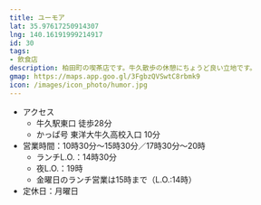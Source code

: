 ```yaml
---
title: ユーモア
lat: 35.97617250914307
lng: 140.16191999214917
id: 30
tags:
- 飲食店
description: 柏田町の喫茶店です。牛久散歩の休憩にちょうど良い立地です。
gmap: https://maps.app.goo.gl/3FgbzQVSwtC8rbmk9
icon: /images/icon_photo/humor.jpg
---
```


<LinkedImage
  basename="nato_blooming/humor-sign2"
/>

- アクセス
  - 牛久駅東口 徒歩28分
  - かっぱ号 東洋大牛久高校入口 10分
- 営業時間：10時30分～15時30分／17時30分～20時
  - ランチL.O.：14時30分
  - 夜L.O.：19時
  - 金曜日のランチ営業は15時まで（L.O.:14時）
- 定休日：月曜日

<LinkedImage
  basename="nato_blooming/humor-menu"
/>
